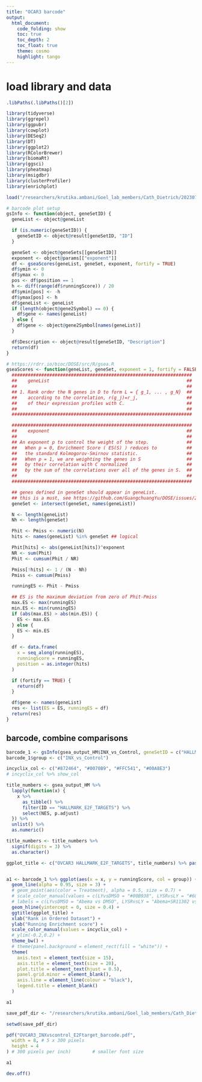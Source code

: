 ```yaml
---
title: "OCAR3 barcode"
output:
  html_document:
    code_folding: show
    toc: true
    toc_depth: 2
    toc_float: true
    theme: cosmo
    highlight: tango
---
```


# load library and data

```r
.libPaths(.libPaths()[2])
```


```r
library(tidyverse)
library(ggrepel)
library(ggpubr)
library(cowplot)
library(DESeq2)
library(DT)
library(ggplot2)
library(RColorBrewer)
library(biomaRt)
library(ggsci)
library(pheatmap)
library(msigdbr)
library(clusterProfiler)
library(enrichplot)
```


```r
load("/researchers/krutika.ambani/Goel_lab_members/Cath_Dietrich/20230704_OV5398PDX_OVCAR3_ARC_Veh_RNA/R_analysis/OVCAR3_parental/4.GSEA/data/RData/OVCAR3_parental_INX_GSEA.RData")
```



```r
# barcode plot setup
gsInfo <- function(object, geneSetID) {
  geneList <- object@geneList

  if (is.numeric(geneSetID)) {
    geneSetID <- object@result[geneSetID, "ID"]
  }

  geneSet <- object@geneSets[[geneSetID]]
  exponent <- object@params[["exponent"]]
  df <- gseaScores(geneList, geneSet, exponent, fortify = TRUE)
  df$ymin <- 0
  df$ymax <- 0
  pos <- df$position == 1
  h <- diff(range(df$runningScore)) / 20
  df$ymin[pos] <- -h
  df$ymax[pos] <- h
  df$geneList <- geneList
  if (length(object@gene2Symbol) == 0) {
    df$gene <- names(geneList)
  } else {
    df$gene <- object@gene2Symbol[names(geneList)]
  }

  df$Description <- object@result[geneSetID, "Description"]
  return(df)
}

# https://rdrr.io/bioc/DOSE/src/R/gsea.R
gseaScores <- function(geneList, geneSet, exponent = 1, fortify = FALSE) {
  ###################################################################
  ##    geneList                                                   ##
  ##                                                               ##
  ## 1. Rank order the N genes in D to form L = { g_1, ... , g_N}  ##
  ##    according to the correlation, r(g_j)=r_j,                  ##
  ##    of their expression profiles with C.                       ##
  ##                                                               ##
  ###################################################################

  ###################################################################
  ##    exponent                                                   ##
  ##                                                               ##
  ## An exponent p to control the weight of the step.              ##
  ##   When p = 0, Enrichment Score ( ES(S) ) reduces to           ##
  ##   the standard Kolmogorov-Smirnov statistic.                  ##
  ##   When p = 1, we are weighting the genes in S                 ##
  ##   by their correlation with C normalized                      ##
  ##   by the sum of the correlations over all of the genes in S.  ##
  ##                                                               ##
  ###################################################################

  ## genes defined in geneSet should appear in geneList.
  ## this is a must, see https://github.com/GuangchuangYu/DOSE/issues/23
  geneSet <- intersect(geneSet, names(geneList))

  N <- length(geneList)
  Nh <- length(geneSet)

  Phit <- Pmiss <- numeric(N)
  hits <- names(geneList) %in% geneSet ## logical

  Phit[hits] <- abs(geneList[hits])^exponent
  NR <- sum(Phit)
  Phit <- cumsum(Phit / NR)

  Pmiss[!hits] <- 1 / (N - Nh)
  Pmiss <- cumsum(Pmiss)

  runningES <- Phit - Pmiss

  ## ES is the maximum deviation from zero of Phit-Pmiss
  max.ES <- max(runningES)
  min.ES <- min(runningES)
  if (abs(max.ES) > abs(min.ES)) {
    ES <- max.ES
  } else {
    ES <- min.ES
  }

  df <- data.frame(
    x = seq_along(runningES),
    runningScore = runningES,
    position = as.integer(hits)
  )

  if (fortify == TRUE) {
    return(df)
  }

  df$gene <- names(geneList)
  res <- list(ES = ES, runningES = df)
  return(res)
}
```


## barcode, combine comparisons

```r
barcode_1 <- gsInfo(gsea_output_HM$INX_vs_Control, geneSetID = c("HALLMARK_E2F_TARGETS"))
barcode_1$group <- c("INX_vs_Control")

incyclix_col <- c("#872464", "#0070B9", "#FFC541", "#00A8E3")
# incyclix_col %>% show_col

title_numbers <- gsea_output_HM %>%
  lapply(function(x) {
    x %>%
      as_tibble() %>%
      filter(ID == "HALLMARK_E2F_TARGETS") %>%
      select(NES, p.adjust)
  }) %>%
  unlist() %>%
  as.numeric()

title_numbers <- title_numbers %>%
  signif(digits = 3) %>%
  as.character()

ggplot_title <- c("OVCAR3 HALLMARK_E2F_TARGETS", title_numbers) %>% paste(collapse = " ")


a1 <- barcode_1 %>% ggplot(aes(x = x, y = runningScore, col = group)) +
  geom_line(alpha = 0.95, size = 3) +
  # geom_point(aes(color = Treatment), alpha = 0.5, size = 0.7) +
  # scale_color_manual(values = c(LYvsDMSO = "#00B938", LYSRvsLY = "#609CFF"),
  # labels = c(LYvsDMSO = "Abema vs DMSO", LYSRvsLY = "Abema+SR11302 vs Abema")) +
  geom_hline(yintercept = 0, size = 0.4) +
  ggtitle(ggplot_title) +
  xlab("Rank in Ordered Dataset") +
  ylab("Running Enrichment score") +
  scale_color_manual(values = incyclix_col) +
  # ylim(-0.2,0.2) +
  theme_bw() +
  # theme(panel.background = element_rect(fill = "white")) +
  theme(
    axis.text = element_text(size = 15),
    axis.title = element_text(size = 20),
    plot.title = element_text(hjust = 0.5),
    panel.grid.minor = element_blank(),
    axis.line = element_line(colour = "black"),
    legend.title = element_blank()
  )

a1
```

```r
save_pdf_dir <- "/researchers/krutika.ambani/Goel_lab_members/Cath_Dietrich/20230704_OV5398PDX_OVCAR3_ARC_Veh_RNA/R_analysis/OVCAR3_parental/paper_figures/figures_output"

setwd(save_pdf_dir)

pdf("OVCAR3_INXvscontrol_E2Ftarget_barcode.pdf",
  width = 8, # 5 x 300 pixels
  height = 4
) # 300 pixels per inch)        # smaller font size

a1

dev.off()
```

